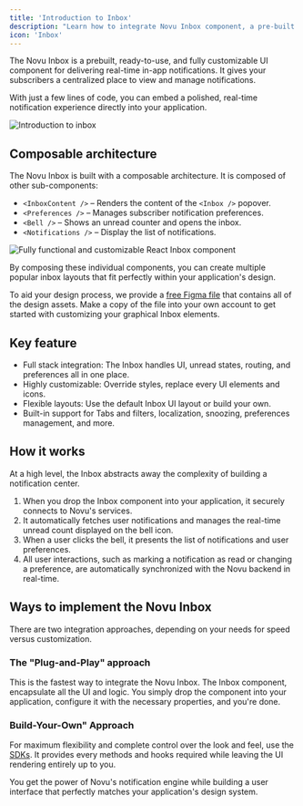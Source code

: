 ```yaml
---
title: 'Introduction to Inbox'
description: "Learn how to integrate Novu Inbox component, a pre-built notification center component for real-time in-app notifications in your application."
icon: 'Inbox'
---
```


The Novu Inbox is a prebuilt, ready-to-use, and fully customizable UI component for delivering real-time in-app notifications. It gives your subscribers a centralized place to view and manage notifications.

With just a few lines of code, you can embed a polished, real-time notification experience directly into your application.

![Introduction to inbox](/images/inbox/intro-to-inbox.png)

## Composable architecture

The Novu Inbox is built with a composable architecture. It is composed of other sub-components:

- `<InboxContent />` – Renders the content of the `<Inbox />` popover.
- `<Preferences />` – Manages subscriber notification preferences.
- `<Bell />` – Shows an unread counter and opens the inbox.
- `<Notifications />` – Display the list of notifications.

![Fully functional and customizable React Inbox component](/images/inbox/overview@2x.png)

By composing these individual components, you can create multiple popular inbox layouts that fit perfectly within your application's design.

<Callout type="info" title="Design files">To aid your design process, we provide a [free Figma file](https://www.figma.com/community/file/1425407348374863860) that contains all of the design assets. Make a copy of the file into your own account to get started with customizing your graphical Inbox elements.</Callout>

## Key feature
- Full stack integration: The Inbox handles UI, unread states, routing, and preferences all in one place.
- Highly customizable: Override styles, replace every UI elements and icons.
- Flexible layouts: Use the default Inbox UI layout or build your own.
- Built-in support for  Tabs and filters, localization, snoozing, preferences management, and more.

## How it works

At a high level, the Inbox abstracts away the complexity of building a notification center.

1. When you drop the Inbox component into your application, it securely connects to Novu's services.
2. It automatically fetches user notifications and manages the real-time unread count displayed on the bell icon.
3. When a user clicks the bell, it presents the list of notifications and user preferences.
4. All user interactions, such as marking a notification as read or changing a preference, are automatically synchronized with the Novu backend in real-time.

## Ways to implement the Novu Inbox

There are two integration approaches, depending on your needs for speed versus customization.

### The "Plug-and-Play" approach

This is the fastest way to integrate the Novu Inbox. The Inbox component, encapsulate all the UI and logic. You simply drop the component into your application, configure it with the necessary properties, and you're done.

### Build-Your-Own" Approach

For maximum flexibility and complete control over the look and feel, use the [SDKs](/platform/sdks/overview). It provides every methods and hooks required while leaving the UI rendering entirely up to you.

You get the power of Novu's notification engine while building a user interface that perfectly matches your application's design system.


